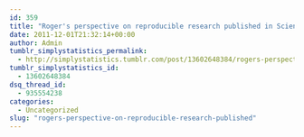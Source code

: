 ```yaml
---
id: 359
title: "Roger's perspective on reproducible research published in Science"
date: 2011-12-01T21:32:14+00:00
author: Admin
tumblr_simplystatistics_permalink:
  - http://simplystatistics.tumblr.com/post/13602648384/rogers-perspective-on-reproducible-research-published
tumblr_simplystatistics_id:
  - 13602648384
dsq_thread_id:
  - 935554238
categories:
  - Uncategorized
slug: "rogers-perspective-on-reproducible-research-published"
---
```

[](http://www.sciencemag.org/content/334/6060/1226)
